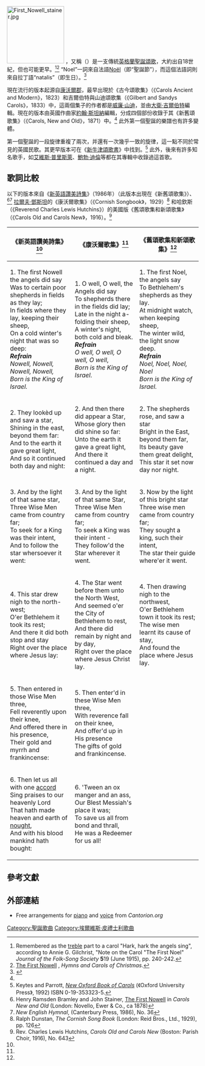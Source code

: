 [[File:First_Nowell_stainer.jpg|150px]]
{{單雙書號轉換|'''第一個聖誕'''}}，又稱{{單雙書號轉換|'''聖誕佳音'''}}（{{lang-en|The First Noel、The First Noël或The First Nowell}}）是一支傳統[[英格蘭|英格蘭]][[聖誕頌歌|聖誕頌歌]]，大約出自18世紀，但也可能更早。<ref>Remembered as the [[Boy_soprano|treble]] part to a carol "Hark, hark the angels sing", according to Annie G. Gilchrist, "Note on the Carol "The First Noel" ''Journal of the Folk-Song Society'' '''5'''19 (June 1915), pp. 240-242.</ref><ref name=hcc>[http://www.hymnsandcarolsofchristmas.com/Hymns_and_Carols/first_nowell.htm The First Nowell] {{Wayback|url=http://www.hymnsandcarolsofchristmas.com/Hymns_and_Carols/first_nowell.htm |date=20131129214000 }}, ''Hymns and Carols of Christmas''.</ref> “Noel”一詞來自法語[[Noël|Noël]]（即“聖誕節”），而這個法語詞則來自拉丁語“natalis”（即生日）。<ref>{{cite web|title=Noel|url=http://www.etymonline.com/index.php?term=Noel&allowed_in_frame=0|work=Eytmonline: Online Etymology Dictionary|accessdate=29 December 2011|archive-date=2013-12-15|archive-url=https://web.archive.org/web/20131215001301/http://www.etymonline.com/index.php?term=Noel&allowed_in_frame=0|dead-url=no}}</ref>

現在流行的版本起源自[[康沃爾郡|康沃爾郡]]，最早出現於《古今頌歌集》（《Carols Ancient and Modern》，1823）和吉爾伯特與山迪頌歌集（《Gilbert and Sandys Carols》，1833）中，這兩個集子的作者都是[[威廉·山迪_(收藏家)|威廉·山迪]]，並由[[大衛·吉爾伯特|大衛·吉爾伯特]]編輯。現在的版本由英國作曲家[[約翰·斯坦納|約翰·斯坦納]]編輯，分成四個部份收錄于其《新舊頌歌集》（《Carols, New and Old》，1871）中。<ref name=hcc/> 此外第一個聖誕的樂譜也有許多變體。

第一個聖誕的一段旋律重複了兩次，并還有一次幾乎一致的旋律，這一點不同於常見的英國民歌。其更早版本可在《[[新牛津頌歌書|新牛津頌歌書]]》中找到。<ref>Keytes and Parrott, ''[[New_Oxford_Book_of_Carols|New Oxford Book of Carols]]'' (《Oxford University Press》, 1992) ISBN 0-19-353323-5.</ref> 此外，後來有許多知名歌手，如[[艾維斯·普里斯萊|艾維斯·普里斯萊]]、[[鮑勃·迪倫|鮑勃·迪倫]]等都在其專輯中收錄過這首歌。

==歌詞比較==
以下的版本來自《[[新英語讚美詩集|新英語讚美詩集]]》（1986年）（此版本出現在《新舊頌歌集》）、<ref name=bramley>Henry Ramsden Bramley and John Stainer, [http://www.ccel.org/b/bramley/carols/jpg/0017=12.htm The First Nowell] {{Wayback|url=http://www.ccel.org/b/bramley/carols/jpg/0017=12.htm |date=20130705012751 }} in ''Carols New and Old'' (London: Novello, Ewer & Co., ca 1878)</ref><ref name=neh>''New English Hymnal'', (Canterbury Press, 1986), No. 36</ref> [[拉爾夫·鄧斯坦|拉爾夫·鄧斯坦]]的《康沃爾歌集》（《Cornish Songbook》，1929）<ref name=cornish>Ralph Dunstan, ''The Cornish Song Book'' (London: Reid Bros., Ltd., 1929), pp. 126</ref> 和哈欽斯（《Reverend Charles Lewis Hutchins》）的美國版《舊頌歌集和新頌歌集》（《Carols Old and Carols New》，1916）。<ref name=hutchens>Rev. Charles Lewis Hutchins, ''Carols Old and Carols New'' (Boston: Parish Choir, 1916), No. 643</ref>

{{Listen
| filename    = The First Nowell.mid
| title       = The First Nowell
| description =
| pos         = right
}}

{| class="wikitable"
|-
!width="300"|《新英語讚美詩集》<ref name=neh/>
!width="300"|《康沃爾歌集》<ref name=cornish/>
!width="300"|《舊頌歌集和新頌歌集》<ref name=hutchens/>
|-
|1. The first Nowell the angels did say<br/>
Was to certain poor shepherds in fields as they lay;<br/>
In fields where they lay, keeping their sheep,<br/>
On a cold winter's night that was so deep:<br/>
'''''Refrain'''''<br/>
''Nowell, Nowell, Nowell, Nowell,''<br/>
''Born is the King of Israel.''<br/>
|1. O well, O well, the Angels did say<br/>
To shepherds there in the fields did lay;<br/>
Late in the night a-folding their sheep,<br/>
A winter's night, both cold and bleak.<br/>
'''''Refrain'''''<br/>
''O well, O well, O well, O well'',<br/>
''Born is the King of Israel''.<br/>
|1. The first Noel, the angels say<br>
To Bethlehem's shepherds as they lay.<br>
At midnight watch, when keeping sheep,<br>
The winter wild, the light snow deep. <br>
'''''Refrain'''''<br>
''Noel, Noel, Noel, Noel''<br>
''Born is the King of Israel.''<br>
|-
|2. They lookèd up and saw a star,<br/>
Shining in the east, beyond them far:<br/>
And to the earth it gave great light,<br/>
And so it continued both day and night:<br/>
|2. And then there did appear a Star,<br/>
Whose glory then did shine so far:<br/>
Unto the earth it gave a great light,<br/>
And there it continued a day and a night.<br/>
|2. The shepherds rose, and saw a star<br>
Bright in the East, beyond them far,<br>
Its beauty gave them great delight,<br>
This star it set now day nor night.<br>
|-
|3. And by the light of that same star,<br/>
Three Wise Men came from country far;<br/>
To seek for a King was their intent,<br/>
And to follow the star whersoever it went:<br/>
|3. And by the light of that same Star,<br/>
Three Wise Men came from country far;<br/>
To seek a King was their intent - <br/>
They follow'd the Star wherever it went.<br/>
|3. Now by the light of this bright star<br>
Three wise men came from country far;<br>
They sought a king, such their intent,<br>
The star their guide where'er it went.<br>
|-
|4. This star drew nigh to the north-west;<br/>
O'er Bethlehem it took its rest;<br/>
And there it did both stop and stay<br/>
Right over the place where Jesus lay:<br/>
|4. The Star went before them unto the North West,<br/>
And seemed o'er the City of Bethlehem to rest,<br/>
And there did remain by night and by day,<br/>
Right over the place where Jesus Christ lay.<br/>
|4. Then drawing nigh to the northwest,<br>
O'er Bethlehem town it took its rest;<br>
The wise men learnt its cause of stay,<br>
And found the place where Jesus lay.<br>
|-
|5. Then entered in those Wise Men three,<br/>
Fell reverently upon their knee,<br/>
And offered there in his presence,<br/>
Their gold and myrrh and frankincense:<br/>
|5. Then enter'd in these Wise Men three,<br/>
With reverence fall on their knee,<br/>
And offer'd up in His presence<br/>
The gifts of gold and frankincense.<br/>
|
|-
|6. Then let us all with one [[wiktionary:accord|accord]]<br/>
Sing praises to our heavenly Lord<br/>
That hath made heaven and earth of [[wiktionary:nought|nought]],<br/>
And with his blood mankind hath bought:<br/>
|6. 'Tween an ox manger and an ass,<br/>
Our Blest Messiah's place it was;<br/>
To save us all from bond and thrall,<br/>
He was a Redeemer for us all!<br/>
|
|}

==參考文獻==
{{wikisource|The First Nowell}}
{{reflist}}

==外部連結==
* Free arrangements for [http://cantorion.org/music/16/The+First+Noel piano] {{Wayback|url=http://cantorion.org/music/16/The+First+Noel |date=20081219230352 }} and [http://cantorion.org/music/55/The+First+Noel voice] {{Wayback|url=http://cantorion.org/music/55/The+First+Noel |date=20081219230108 }} from ''Cantorion.org''

{{DEFAULTSORT:First Noel, The}}
[[Category:聖誕歌曲|Category:聖誕歌曲]]
[[Category:埃爾維斯·皮禮士利歌曲|Category:埃爾維斯·皮禮士利歌曲]]